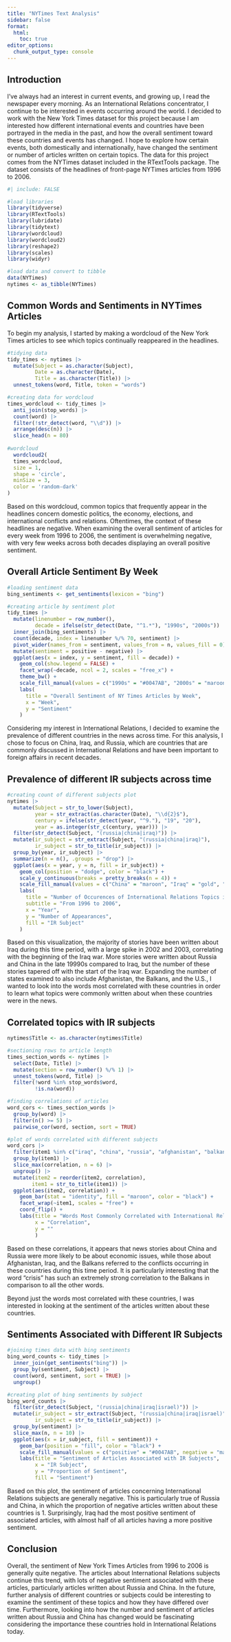 ```yaml
---
title: "NYTimes Text Analysis"
sidebar: false
format:
  html: 
    toc: true
editor_options: 
  chunk_output_type: console
---
```

                
## Introduction
I've always had an interest in current events, and growing up, I read the newspaper every morning. As an International Relations concentrator, I continue to be interested in events occurring around the world. I decided to work with the New York Times dataset for this project because I am interested how different international events and countries have been portrayed in the media in the past, and how the overall sentiment toward these countries and events has changed. I hope to explore how certain events, both domestically and internationally, have changed the sentiment or number of articles written on certain topics. The data for this project comes from the NYTimes dataset included in the RTextTools package. The dataset consists of the headlines of front-page NYTimes articles from 1996 to 2006. 

```r
#| include: FALSE

#load libraries
library(tidyverse)
library(RTextTools)
library(lubridate)
library(tidytext)
library(wordcloud)
library(wordcloud2)
library(reshape2)
library(scales)
library(widyr)

#load data and convert to tibble
data(NYTimes)
nytimes <- as_tibble(NYTimes)
```

## Common Words and Sentiments in NYTimes Articles

To begin my analysis, I started by making a wordcloud of the New York Times articles to see which topics continually reappeared in the headlines. 


```r
#tidying data 
tidy_times <- nytimes |>
  mutate(Subject = as.character(Subject),
         Date = as.character(Date),
         Title = as.character(Title)) |>
  unnest_tokens(word, Title, token = "words")

#creating data for wordcloud
times_wordcloud <- tidy_times |>
  anti_join(stop_words) |>
  count(word) |>
  filter(!str_detect(word, "\\d")) |>
  arrange(desc(n)) |>
  slice_head(n = 80)
  
#wordcloud
  wordcloud2(
  times_wordcloud, 
  size = 1, 
  shape = 'circle',
  minSize = 3,
  color = 'random-dark'
)

```
Based on this wordcloud, common topics that frequently appear in the headlines concern domestic politics, the economy, elections, and international conflicts and relations. Oftentimes, the context of these headlines are negative. When examining the overall sentiment of articles for every week from 1996 to 2006, the sentiment is overwhelming negative, with very few weeks across both decades displaying an overall positive sentiment. 

## Overall Article Sentiment By Week

```r
#loading sentiment data
bing_sentiments <- get_sentiments(lexicon = "bing")

#creating article by sentiment plot
tidy_times |>
  mutate(linenumber = row_number(),
         decade = ifelse(str_detect(Date, "^1.*"), "1990s", "2000s")) |>
  inner_join(bing_sentiments) |>
  count(decade, index = linenumber %/% 70, sentiment) |>
  pivot_wider(names_from = sentiment, values_from = n, values_fill = 0) |>
  mutate(sentiment = positive - negative) |>
  ggplot(aes(x = index, y = sentiment, fill = decade)) +
    geom_col(show.legend = FALSE) +
    facet_wrap(~decade, ncol = 2, scales = "free_x") +
    theme_bw() +
    scale_fill_manual(values = c("1990s" = "#0047AB", "2000s" = "maroon")) +
    labs(
      title = "Overall Sentiment of NY Times Articles by Week",
      x = "Week",
      y = "Sentiment"
    )
```

Considering my interest in International Relations, I decided to examine the prevalence of different countries in the news across time. For this analysis, I chose to focus on China, Iraq, and Russia, which are countries that are commonly discussed in International Relations and have been important to foreign affairs in recent decades. 

## Prevalence of different IR subjects across time
```r
#creating count of different subjects plot
nytimes |>
  mutate(Subject = str_to_lower(Subject),
         year = str_extract(as.character(Date), "\\d{2}$"),
         century = ifelse(str_detect(year, "^9."), "19", "20"),
         year = as.integer(str_c(century, year))) |>
  filter(str_detect(Subject, "(russia|china|iraq)")) |>
  mutate(ir_subject = str_extract(Subject, "(russia|china|iraq)"),
         ir_subject = str_to_title(ir_subject)) |>
  group_by(year, ir_subject) |>
  summarize(n = n(), .groups = "drop") |>
  ggplot(aes(x = year, y = n, fill = ir_subject)) +
    geom_col(position = "dodge", color = "black") +
    scale_y_continuous(breaks = pretty_breaks(n = 4)) +
    scale_fill_manual(values = c("China" = "maroon", "Iraq" = "gold", "Russia" = "#0047AB")) +
    labs(
      title = "Number of Occurences of International Relations Topics in NYTimes Articles",
      subtitle = "From 1996 to 2006",
      x = "Year",
      y = "Number of Appearances",
      fill = "IR Subject"
    )
```

Based on this visualization, the majority of stories have been written about Iraq during this time period, with a large spike in 2002 and 2003, correlating with the beginning of the Iraq war. More stories were written about Russia and China in the late 19990s compared to Iraq, but the number of these stories tapered off with the start of the Iraq war.
Expanding the number of states examined to also include Afghanistan, the Balkans, and the U.S., I wanted to look into the words most correlated with these countries in order to learn what topics were commonly written about when these countries were in the news. 

## Correlated topics with IR subjects
```r
nytimes$Title <- as.character(nytimes$Title)

#sectioning rows to article length
times_section_words <- nytimes |>
  select(Date, Title) |>
  mutate(section = row_number() %/% 1) |>
  unnest_tokens(word, Title) |>
  filter(!word %in% stop_words$word,
         !is.na(word))

#finding correlations of articles
word_cors <- times_section_words |>
  group_by(word) |>
  filter(n() >= 5) |>
  pairwise_cor(word, section, sort = TRUE)

#plot of words correlated with different subjects
word_cors |>
  filter(item1 %in% c("iraq", "china", "russia", "afghanistan", "balkans")) |>
  group_by(item1) |>
  slice_max(correlation, n = 6) |>
  ungroup() |>
  mutate(item2 = reorder(item2, correlation),
        item1 = str_to_title(item1)) |>
  ggplot(aes(item2, correlation)) +
    geom_bar(stat = "identity", fill = "maroon", color = "black") +
    facet_wrap(~item1, scales = "free") +
    coord_flip() +
    labs(title = "Words Most Commonly Correlated with International Relations Subjects",
         x = "Correlation",
         y = ""
         )
```

Based on these correlations, it appears that news stories about China and Russia were more likely to be about economic issues, while those about Afghanistan, Iraq, and the Balkans referred to the conflicts occurring in these countries during this time period. It is particularly interesting that the word "crisis" has such an extremely strong correlation to the Balkans in comparison to all the other words. 

Beyond just the words most correlated with these countries, I was interested in looking at the sentiment of the articles written about these countries. 

## Sentiments Associated with Different IR Subjects
```r
#joining times data with bing sentiments
bing_word_counts <- tidy_times |>
  inner_join(get_sentiments("bing")) |>
  group_by(sentiment, Subject) |>
  count(word, sentiment, sort = TRUE) |>
  ungroup()

#creating plot of bing sentiments by subject
bing_word_counts |>
  filter(str_detect(Subject, "(russia|china|iraq|israel)")) |>
  mutate(ir_subject = str_extract(Subject, "(russia|china|iraq|israel)"),
         ir_subject = str_to_title(ir_subject)) |>
  group_by(sentiment) |>
  slice_max(n, n = 10) |>
  ggplot(aes(x = ir_subject, fill = sentiment)) +
    geom_bar(position = "fill", color = "black") +
    scale_fill_manual(values = c("positive" = "#0047AB", negative = "maroon")) +
    labs(title = "Sentiment of Articles Associated with IR Subjects",
         x = "IR Subject",
         y = "Proportion of Sentiment",
         fill = "Sentiment")

```
Based on this plot, the sentiment of articles concerning International Relations subjects are generally negative. This is particularly true of Russia and China, in which the proportion of negative articles written about these countries is 1. Surprisingly, Iraq had the most positive sentiment of associated articles, with almost half of all articles having a more positive sentiment.

## Conclusion

Overall, the sentiment of New York Times Articles from 1996 to 2006 is generally quite negative. The articles about International Relations subjects continue this trend, with lots of negative sentiment associated with these articles, particularly articles written about Russia and China. In the future, further analysis of different countries or subjects could be interesting to examine the sentiment of these topics and how they have differed over time. Furthermore, looking into how the number and sentiment of articles written about Russia and China has changed would be fascinating considering the importance these countries hold in International Relations today. 
